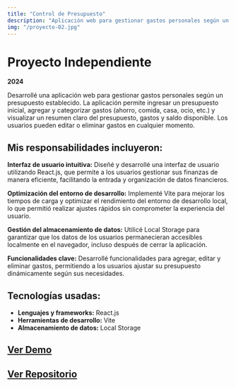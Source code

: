 ```yaml
---
title: "Control de Presupuesto"
description: "Aplicación web para gestionar gastos personales según un presupuesto."
img: "/proyecto-02.jpg"
---
```



# Proyecto Independiente  
**2024**

Desarrollé una aplicación web para gestionar gastos personales según un presupuesto establecido. La aplicación permite ingresar un presupuesto inicial, agregar y categorizar gastos (ahorro, comida, casa, ocio, etc.) y visualizar un resumen claro del presupuesto, gastos y saldo disponible. Los usuarios pueden editar o eliminar gastos en cualquier momento.

## Mis responsabilidades incluyeron:

**Interfaz de usuario intuitiva:** Diseñé y desarrollé una interfaz de usuario utilizando React.js, que permite a los usuarios gestionar sus finanzas de manera eficiente, facilitando la entrada y organización de datos financieros.
  
**Optimización del entorno de desarrollo:** Implementé Vite para mejorar los tiempos de carga y optimizar el rendimiento del entorno de desarrollo local, lo que permitió realizar ajustes rápidos sin comprometer la experiencia del usuario.
  
**Gestión del almacenamiento de datos:** Utilicé Local Storage para garantizar que los datos de los usuarios permanecieran accesibles localmente en el navegador, incluso después de cerrar la aplicación.

**Funcionalidades clave:** Desarrollé funcionalidades para agregar, editar y eliminar gastos, permitiendo a los usuarios ajustar su presupuesto dinámicamente según sus necesidades.

## Tecnologías usadas:

- **Lenguajes y frameworks:** React.js
- **Herramientas de desarrollo:** Vite
- **Almacenamiento de datos:** Local Storage

## [Ver Demo](https://planificador-presupuesto-cc.netlify.app/)
## [Ver Repositorio](https://github.com/cesarcoello/control-de-presupuesto) 